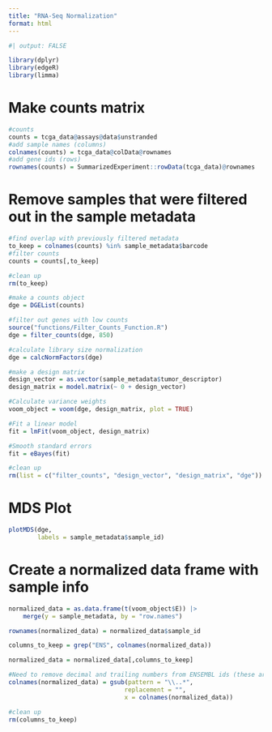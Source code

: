 ```yaml
---
title: "RNA-Seq Normalization"
format: html
---
```


```r

#| output: FALSE

library(dplyr)
library(edgeR)
library(limma)

```

# Make counts matrix
```r

#counts
counts = tcga_data@assays@data$unstranded
#add sample names (columns)
colnames(counts) = tcga_data@colData@rownames
#add gene ids (rows)
rownames(counts) = SummarizedExperiment::rowData(tcga_data)@rownames

```

# Remove samples that were filtered out in the sample metadata
```r

#find overlap with previously filtered metadata
to_keep = colnames(counts) %in% sample_metadata$barcode
#filter counts
counts = counts[,to_keep]

#clean up
rm(to_keep)

```


```r

#make a counts object
dge = DGEList(counts)

#filter out genes with low counts
source("functions/Filter_Counts_Function.R")
dge = filter_counts(dge, 850)

#calculate library size normalization
dge = calcNormFactors(dge)

#make a design matrix
design_vector = as.vector(sample_metadata$tumor_descriptor)
design_matrix = model.matrix(~ 0 + design_vector)

#Calculate variance weights
voom_object = voom(dge, design_matrix, plot = TRUE)

#Fit a linear model
fit = lmFit(voom_object, design_matrix)

#Smooth standard errors
fit = eBayes(fit)

#clean up
rm(list = c("filter_counts", "design_vector", "design_matrix", "dge"))

```

# MDS Plot
```r


plotMDS(dge,
        labels = sample_metadata$sample_id)

```

# Create a normalized data frame with sample info
```r

normalized_data = as.data.frame(t(voom_object$E)) |> 
    merge(y = sample_metadata, by = "row.names") 

rownames(normalized_data) = normalized_data$sample_id

columns_to_keep = grep("ENS", colnames(normalized_data))

normalized_data = normalized_data[,columns_to_keep]

#Need to remove decimal and trailing numbers from ENSEMBL ids (these are version numbers)
colnames(normalized_data) = gsub(pattern = "\\..*",
                                replacement = "",
                                x = colnames(normalized_data))

#clean up
rm(columns_to_keep)

```

